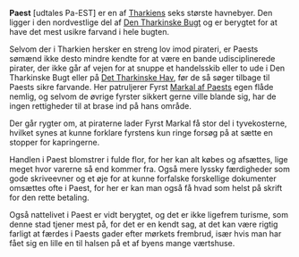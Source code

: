 {{title:Paest}}
{{author:Laura Holmegaard}}
{{timestamp:2009-10-21T17:16:57Z}}
{{copyright:Paest}}
'''Paest''' [udtales Pa-EST] er en af [[Tharkien|Tharkiens]] seks største havnebyer. Den ligger i den nordvestlige del af [[Den Tharkinske Bugt]] og er berygtet for at have det mest usikre farvand i hele bugten.

Selvom der i Tharkien hersker en streng lov imod pirateri, er Paests sømænd ikke desto mindre kendte for at være en bande udisciplinerede pirater, der ikke går af vejen for at snuppe et handelsskib eller to ude i Den Tharkinske Bugt eller på [[Det Tharkinske Hav]], før de så søger tilbage til Paests sikre farvande. Her patruljerer Fyrst [[Markal af Paest|Markal af Paests]] egen flåde nemlig, og selvom de øvrige fyrster sikkert gerne ville blande sig, har de ingen rettigheder til at brase ind på hans område.

Der går rygter om, at piraterne lader Fyrst Markal få stor del i tyvekosterne, hvilket synes at kunne forklare fyrstens kun ringe forsøg på at sætte en stopper for kapringerne.

Handlen i Paest blomstrer i fulde flor, for her kan alt købes og afsættes, lige meget hvor varerne så end kommer fra. Også mere lyssky færdigheder som gode skriveevner og et øje for at kunne forfalske forskellige dokumenter omsættes ofte i Paest, for her er kan man også få hvad som helst på skrift for den rette betaling.

Også nattelivet i Paest er vidt berygtet, og det er ikke ligefrem turisme, som denne stad tjener mest på, for det er en kendt sag, at det kan være rigtig farligt at færdes i Paests gader efter mørkets frembrud, især hvis man har fået sig en lille en til halsen på et af byens mange værtshuse.